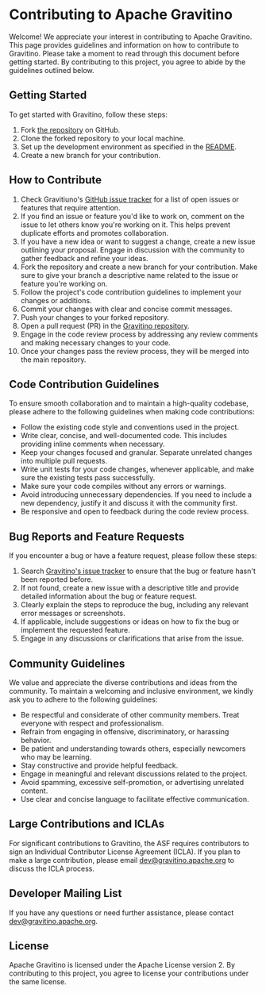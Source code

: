 # Contributing to Apache Gravitino

Welcome! We appreciate your interest in contributing to Apache Gravitino. This page provides guidelines and information on how to contribute to Gravitino. Please take a moment to read through this document before getting started. By contributing to this project, you agree to abide by the guidelines outlined below.

## Getting Started

To get started with Gravitino, follow these steps:

1. Fork [the repository](https://github.com/apache/gravitino) on GitHub.
2. Clone the forked repository to your local machine.
3. Set up the development environment as specified in the [README](https://github.com/apache/gravitino/blob/main/README.md).
4. Create a new branch for your contribution.

## How to Contribute

1. Check Gravitiuno's [GitHub issue tracker](https://github.com/apache/gravitino/issues) for a list of open issues or features that require attention.
2. If you find an issue or feature you'd like to work on, comment on the issue to let others know you're working on it. This helps prevent duplicate efforts and promotes collaboration.
3. If you have a new idea or want to suggest a change, create a new issue outlining your proposal. Engage in discussion with the community to gather feedback and refine your ideas.
4. Fork the repository and create a new branch for your contribution. Make sure to give your branch a descriptive name related to the issue or feature you're working on.
5. Follow the project's code contribution guidelines to implement your changes or additions.
6. Commit your changes with clear and concise commit messages.
7. Push your changes to your forked repository.
8. Open a pull request (PR) in the [Gravitino repository](https://github.com/apache/gravitino).
9. Engage in the code review process by addressing any review comments and making necessary changes to your code.
10. Once your changes pass the review process, they will be merged into the main repository.

## Code Contribution Guidelines

To ensure smooth collaboration and to maintain a high-quality codebase, please adhere to the following guidelines when making code contributions:

- Follow the existing code style and conventions used in the project.
- Write clear, concise, and well-documented code. This includes providing inline comments when necessary.
- Keep your changes focused and granular. Separate unrelated changes into multiple pull requests.
- Write unit tests for your code changes, whenever applicable, and make sure the existing tests pass successfully.
- Make sure your code compiles without any errors or warnings.
- Avoid introducing unnecessary dependencies. If you need to include a new dependency, justify it and discuss it with the community first.
- Be responsive and open to feedback during the code review process.

## Bug Reports and Feature Requests

If you encounter a bug or have a feature request, please follow these steps:

1. Search [Gravitino's issue tracker](https://github.com/apache/gravitino/issues) to ensure that the bug or feature hasn't been reported before.
2. If not found, create a new issue with a descriptive title and provide detailed information about the bug or feature request.
3. Clearly explain the steps to reproduce the bug, including any relevant error messages or screenshots.
4. If applicable, include suggestions or ideas on how to fix the bug or implement the requested feature.
5. Engage in any discussions or clarifications that arise from the issue.

## Community Guidelines

We value and appreciate the diverse contributions and ideas from the community. To maintain a welcoming and inclusive environment, we kindly ask you to adhere to the following guidelines:

- Be respectful and considerate of other community members. Treat everyone with respect and professionalism.
- Refrain from engaging in offensive, discriminatory, or harassing behavior.
- Be patient and understanding towards others, especially newcomers who may be learning.
- Stay constructive and provide helpful feedback.
- Engage in meaningful and relevant discussions related to the project.
- Avoid spamming, excessive self-promotion, or advertising unrelated content.
- Use clear and concise language to facilitate effective communication.

## Large Contributions and ICLAs

For significant contributions to Gravitino, the ASF requires contributors to sign an Individual Contributor License Agreement (ICLA). If you plan to make a large contribution, please email [dev@gravitino.apache.org](mailto:dev@gravitino.apache.org) to discuss the ICLA process.

## Developer Mailing List

If you have any questions or need further assistance, please contact [dev@gravitino.apache.org](mailto:dev@gravitino.apache.org).

## License

Apache Gravitino is licensed under the Apache License version 2. By contributing to this project, you agree to license your contributions under the same license.

